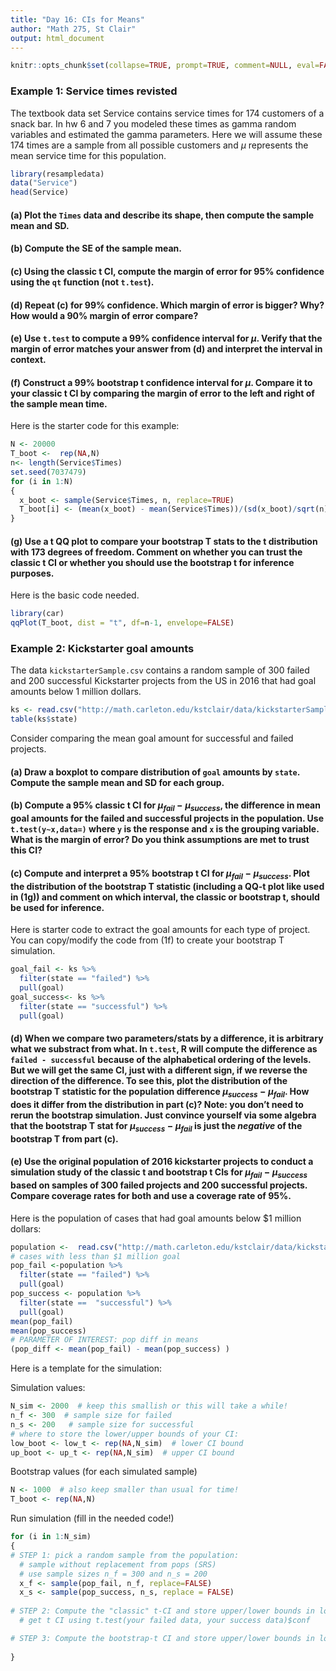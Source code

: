 ```yaml
---
title: "Day 16: CIs for Means"
author: "Math 275, St Clair"
output: html_document
---
```


```r

knitr::opts_chunk$set(collapse=TRUE, prompt=TRUE, comment=NULL, eval=FALSE, warning=FALSE, message=FALSE)
```

### Example 1: Service times revisted
The textbook data set Service contains service times for 174 customers of a snack bar. In hw 6 and 7 you modeled these times as gamma random variables and estimated the gamma parameters. Here we will assume these 174 times are a sample from all possible customers and $\mu$ represents the mean service time for this population. 

```r
library(resampledata)
data("Service")
head(Service)
```

#### (a) Plot the `Times` data and describe its shape, then compute the sample mean and SD. 


#### (b) Compute the SE of the sample mean.


#### (c) Using the classic t CI, compute the margin of error for 95% confidence using the `qt` function (not `t.test`). 


#### (d) Repeat (c) for 99% confidence. Which margin of error is bigger? Why? How would a 90% margin of error compare?


#### (e) Use `t.test` to compute a 99% confidence interval for $\mu$. Verify that the margin of error matches your answer from (d) and interpret the interval in context. 


#### (f) Construct a 99% bootstrap t confidence interval for $\mu$. Compare it to your classic t CI by comparing the margin of error to the left and right of the sample mean time.

Here is the starter code for this example:
```r
N <- 20000
T_boot <-  rep(NA,N)
n<- length(Service$Times) 
set.seed(7037479)
for (i in 1:N)
{
  x_boot <- sample(Service$Times, n, replace=TRUE)
  T_boot[i] <- (mean(x_boot) - mean(Service$Times))/(sd(x_boot)/sqrt(n))
}
```



#### (g) Use a t QQ plot to compare your bootstrap T stats to the t distribution with 173 degrees of freedom. Comment on whether you can trust the classic t CI or whether you should use the bootstrap t for inference purposes. 

Here is the basic code needed. 

```r
library(car)
qqPlot(T_boot, dist = "t", df=n-1, envelope=FALSE)
```



### Example 2: Kickstarter goal amounts
The data `kickstarterSample.csv` contains a random sample of 300 failed and 200 successful Kickstarter projects from the US in 2016 that had goal amounts below 1 million dollars. 
```r
ks <- read.csv("http://math.carleton.edu/kstclair/data/kickstarterSample.csv")
table(ks$state)
```
Consider comparing the mean goal amount for successful and failed projects. 

#### (a) Draw a boxplot to compare distribution of `goal` amounts by `state`. Compute the sample mean and SD for each group.


#### (b) Compute a 95% classic t CI for $\mu_{fail} - \mu_{success}$, the difference in mean goal amounts for the failed and successful projects in the population. Use `t.test(y~x,data=)` where `y` is the response and `x` is the grouping variable. What is the margin of error? Do you think assumptions are met to trust this CI?


#### (c) Compute and interpret a 95% bootstrap t CI for $\mu_{fail} - \mu_{success}$. Plot the distribution of the bootstrap T statistic (including a QQ-t plot like used in (1g)) and comment on which interval, the classic or bootstrap t, should be used for inference. 

Here is starter code to extract the goal amounts for each type of project. You can copy/modify the code from (1f) to create your bootstrap T simulation.

```r
goal_fail <- ks %>% 
  filter(state == "failed") %>% 
  pull(goal)
goal_success<- ks %>% 
  filter(state == "successful") %>% 
  pull(goal)
```

#### (d) When we compare two parameters/stats by a difference, it is arbitrary what we substract from what. In `t.test`, R will compute the difference as `failed - successful` because of the alphabetical ordering of the levels. But we will get the same CI, just with a different sign, if we reverse the direction of the difference. To see this, plot the distribution of the bootstrap T statistic for the population difference $\mu_{success} - \mu_{fail}$. How does it differ from the distribution in part (c)? Note: you don't need to rerun the bootstrap simulation. Just convince yourself via some algebra that the bootstrap T stat for $\mu_{success} - \mu_{fail}$ is just the *negative* of the bootstrap T from part (c).


#### (e) Use the original population of 2016 kickstarter projects to conduct a simulation study of the classic t and bootstrap t CIs for $\mu_{fail} - \mu_{success}$ based on samples of 300 failed projects and 200 successful projects. Compare coverage rates for both and use a coverage rate of 95%. 

Here is the population of cases  that had goal amounts below $1 million dollars:
```r
population <-  read.csv("http://math.carleton.edu/kstclair/data/kickstarterUS16.csv") %>% filter(goal < 1000000)
# cases with less than $1 million goal
pop_fail <-population %>%
  filter(state == "failed") %>%
  pull(goal)
pop_success <- population %>%
  filter(state ==  "successful") %>%
  pull(goal)
mean(pop_fail)
mean(pop_success)
# PARAMETER OF INTEREST: pop diff in means
(pop_diff <- mean(pop_fail) - mean(pop_success) )  
```

Here is a template for the simulation:

Simulation values:
```r
N_sim <- 2000  # keep this smallish or this will take a while!
n_f <- 300  # sample size for failed
n_s <- 200   # sample size for successful
# where to store the lower/upper bounds of your CI:
low_boot <- low_t <- rep(NA,N_sim)  # lower CI bound
up_boot <- up_t <- rep(NA,N_sim)  # upper CI bound
```

Bootstrap values (for each simulated sample)
```r
N <- 1000  # also keep smaller than usual for time!
T_boot <- rep(NA,N) 
```

Run simulation (fill in the needed code!)
```r
for (i in 1:N_sim)
{ 
# STEP 1: pick a random sample from the population:
  # sample without replacement from pops (SRS)
  # use sample sizes n_f = 300 and n_s = 200
  x_f <- sample(pop_fail, n_f, replace=FALSE)
  x_s <- sample(pop_success, n_s, replace = FALSE)
  
# STEP 2: Compute the "classic" t-CI and store upper/lower bounds in low_t and up_t
  # get t CI using t.test(your failed data, your success data)$conf

# STEP 3: Compute the bootstrap-t CI and store upper/lower bounds in low_boot and up_boot
  
}

```




